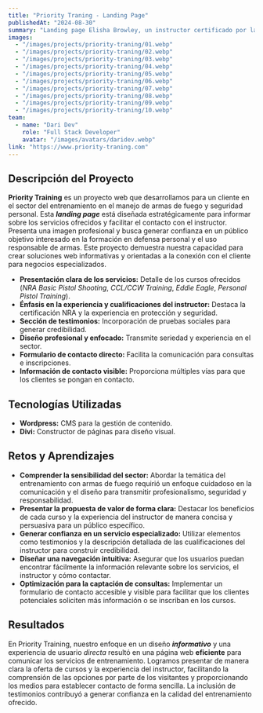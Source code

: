 ```yaml
---
title: "Priority Traning - Landing Page"
publishedAt: "2024-08-30"
summary: "Landing page Elisha Browley, un instructor certificado por la NRA con experiencia en la policía y protección, ofrece cursos de entrenamiento en armas de fuego centrados en la seguridad y el desarrollo de habilidades."
images:
  - "/images/projects/priority-traning/01.webp"
  - "/images/projects/priority-traning/02.webp"
  - "/images/projects/priority-traning/03.webp"
  - "/images/projects/priority-traning/04.webp"
  - "/images/projects/priority-traning/05.webp"
  - "/images/projects/priority-traning/06.webp"
  - "/images/projects/priority-traning/07.webp"
  - "/images/projects/priority-traning/08.webp"
  - "/images/projects/priority-traning/09.webp"
  - "/images/projects/priority-traning/10.webp"
team:
  - name: "Dari Dev"
    role: "Full Stack Developer"
    avatar: "/images/avatars/daridev.webp"
link: "https://www.priority-traning.com"
---
```


## Descripción del Proyecto

**Priority Training** es un proyecto web que desarrollamos para un cliente en el sector del entrenamiento en el manejo de armas de fuego y seguridad personal. Esta ***landing page*** está diseñada estratégicamente para informar sobre los servicios ofrecidos y facilitar el contacto con el instructor. Presenta una imagen profesional y busca generar confianza en un público objetivo interesado en la formación en defensa personal y el uso responsable de armas. Este proyecto demuestra nuestra capacidad para crear soluciones web informativas y orientadas a la conexión con el cliente para negocios especializados.

* **Presentación clara de los servicios:** Detalle de los cursos ofrecidos (*NRA Basic Pistol Shooting*, *CCL/CCW Training*, *Eddie Eagle*, *Personal Pistol Training*).
* **Énfasis en la experiencia y cualificaciones del instructor:** Destaca la certificación NRA y la experiencia en protección y seguridad.
* **Sección de testimonios:** Incorporación de pruebas sociales para generar credibilidad.
* **Diseño profesional y enfocado:** Transmite seriedad y experiencia en el sector.
* **Formulario de contacto directo:** Facilita la comunicación para consultas e inscripciones.
* **Información de contacto visible:** Proporciona múltiples vías para que los clientes se pongan en contacto.

## Tecnologías Utilizadas

- **Wordpress:** CMS para la gestión de contenido.
- **Divi:** Constructor de páginas para diseño visual.

## Retos y Aprendizajes

* **Comprender la sensibilidad del sector:** Abordar la temática del entrenamiento con armas de fuego requirió un enfoque cuidadoso en la comunicación y el diseño para transmitir profesionalismo, seguridad y responsabilidad.
* **Presentar la propuesta de valor de forma clara:** Destacar los beneficios de cada curso y la experiencia del instructor de manera concisa y persuasiva para un público específico.
* **Generar confianza en un servicio especializado:** Utilizar elementos como testimonios y la descripción detallada de las cualificaciones del instructor para construir credibilidad.
* **Diseñar una navegación intuitiva:** Asegurar que los usuarios puedan encontrar fácilmente la información relevante sobre los servicios, el instructor y cómo contactar.
* **Optimización para la captación de consultas:** Implementar un formulario de contacto accesible y visible para facilitar que los clientes potenciales soliciten más información o se inscriban en los cursos.

## Resultados

En Priority Training, nuestro enfoque en un diseño ***informativo*** y una experiencia de usuario *directa* resultó en una página web **eficiente** para comunicar los servicios de entrenamiento. Logramos presentar de manera clara la oferta de cursos y la experiencia del instructor, facilitando la comprensión de las opciones por parte de los visitantes y proporcionando los medios para establecer contacto de forma sencilla. La inclusión de testimonios contribuyó a generar confianza en la calidad del entrenamiento ofrecido.